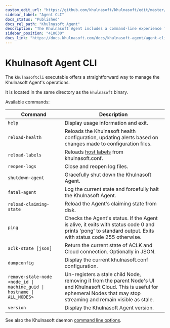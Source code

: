 ```yaml
---
custom_edit_url: "https://github.com/khulnasoft/khulnasoft/edit/master/src/cli/README.md"
sidebar_label: "Agent CLI"
docs_status: "Published"
docs_rel_path: "Khulnasoft Agent"
description: "The Khulnasoft Agent includes a command-line experience for reloading health configuration, reopening log files, halting the daemon, and more."
sidebar_position: "410030"
docs_link: "https://docs.khulnasoft.com/docs/khulnasoft-agent/agent-cli"
---
```


# Khulnasoft Agent CLI

The `khulnasoftcli` executable offers a straightforward way to manage the Khulnasoft Agent's operations.

It is located in the same directory as the `khulnasoft` binary.

Available commands:

| Command                                                                | Description                                                                                                                                                                      |
|------------------------------------------------------------------------|----------------------------------------------------------------------------------------------------------------------------------------------------------------------------------|
| `help`                                                                 | Display usage information and exit.                                                                                                                                              |
| `reload-health`                                                        | Reloads the Khulnasoft health configuration, updating alerts based on changes made to configuration files.                                                                          |
| `reload-labels`                                                        | Reloads [host labels](/docs/khulnasoft-agent/configuration/organize-systems-metrics-and-alerts#custom-labels) from khulnasoft.conf.                                                 |
| `reopen-logs`                                                          | Close and reopen log files.                                                                                                                                                      |
| `shutdown-agent`                                                       | Gracefully shut down the Khulnasoft Agent.                                                                                                                                          |
| `fatal-agent`                                                          | Log the current state and forcefully halt the Khulnasoft Agent.                                                                                                                     |
| `reload-claiming-state`                                                | Reload the Agent's claiming state from disk.                                                                                                                                     |
| `ping`                                                                 | Checks the Agent's status. If the Agent is alive, it exits with status code 0 and prints 'pong' to standard output. Exits with status code 255 otherwise.                        |
| `aclk-state [json]`                                                    | Return the current state of ACLK and Cloud connection. Optionally in JSON.                                                                                                       |
| `dumpconfig`                                                           | Display the current khulnasoft.conf configuration.                                                                                                                                  |
| `remove-stale-node <node_id \| machine_guid \| hostname \| ALL_NODES>` | Un-registers a stale child Node, removing it from the parent Node's UI and Khulnasoft Cloud. This is useful for ephemeral Nodes that may stop streaming and remain visible as stale. |
| `version`                                                              | Display the Khulnasoft Agent version.                                                                                                                                               |

See also the Khulnasoft daemon [command line options](/docs/khulnasoft-agent/daemon#command-line-options).
